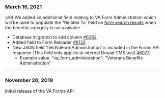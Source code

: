 ### March 16, 2021
(v0) We added an additional field relating to VA Form Administration which will be used to populate the "Related To' field on [form search results](https://www.va.gov/find-forms/) when the benefits category is not available.
* Database migration to add column [#6082](https://github.com/department-of-veterans-affairs/vets-api/pull/6082)
* Added field to Form Reloader [#6133](https://github.com/department-of-veterans-affairs/vets-api/pull/6133)
* New JSON field 'fieldVaFormAdministration' is included in the Forms API response (This field only applies to internal Drupal CMS use)  [#6077](https://github.com/department-of-veterans-affairs/vets-api/pull/6077)
  * Example value: "va_form_administration": "Veterans Benefits Administration"

---

### November 20, 2019
Initial release of the VA Forms API



